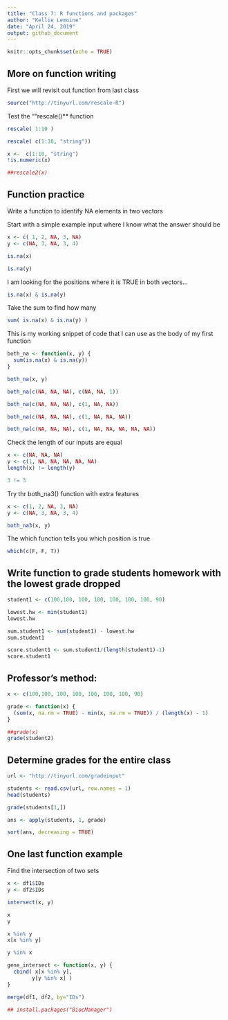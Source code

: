 ```yaml
---
title: "Class 7: R functions and packages"
author: "Kellie Lemoine"
date: "April 24, 2019"
output: github_document
---
```


```r
knitr::opts_chunk$set(echo = TRUE)
```

## More on function writing

First we will revisit out function from last class

```r
source("http://tinyurl.com/rescale-R") 
```

Test the ""rescale()** function

```r
rescale( 1:10 )
```

```r
rescale( c(1:10, "string"))
```

```r
x <-  c(1:10, "string")
!is.numeric(x)
```

```r
##rescale2(x)
```

## Function practice

Write a function to identify NA elements in two vectors

Start with a simple example input where I know what the answer should be

```r
x <- c( 1, 2, NA, 3, NA)
y <- c(NA, 3, NA, 3, 4)
```

```r
is.na(x)
```

```r
is.na(y)
```

I am looking for the positions where it is TRUE in both vectors...

```r
is.na(x) & is.na(y)
```

Take the sum to find how many

```r
sum( is.na(x) & is.na(y) )
```

This is my working snippet of code that I can use as the body of my first function

```r
both_na <- function(x, y) {
  sum(is.na(x) & is.na(y))
}
```

```r
both_na(x, y)
```

```r
both_na(c(NA, NA, NA), c(NA, NA, 1))
```

```r
both_na(c(NA, NA, NA), c(1, NA, NA))
```

```r
both_na(c(NA, NA, NA), c(1, NA, NA, NA))
```

```r
both_na(c(NA, NA, NA), c(1, NA, NA, NA, NA, NA))
```

Check the length of our inputs are equal

```r
x <- c(NA, NA, NA)
y <- c(1, NA, NA, NA, NA, NA)
length(x) != length(y)
```

```r
3 != 3
```

Try thr both_na3() function with extra features

```r
x <- c(1, 2, NA, 3, NA)
y <- c(NA, 3, NA, 3, 4)

both_na3(x, y)
```

The which function tells you which position is true

```r
which(c(F, F, T))
```

## Write function to grade students homework with the lowest grade dropped

```r
student1 <- c(100,100, 100, 100, 100, 100, 100, 90)
```

```r
lowest.hw <- min(student1)
lowest.hw
```

```r
sum.student1 <- sum(student1) - lowest.hw
sum.student1
```

```r
score.student1 <- sum.student1/(length(student1)-1)
score.student1
```


## Professor's method:

```r
x <- c(100,100, 100, 100, 100, 100, 100, 90)

grade <- function(x) {
  (sum(x, na.rm = TRUE) - min(x, na.rm = TRUE)) / (length(x) - 1)
}
```

```r
##grade(x)
grade(student2)
```

## Determine grades for the entire class

```r
url <- "http://tinyurl.com/gradeinput"

students <- read.csv(url, row.names = 1)
head(students)
```

```r
grade(students[1,])
```

```r
ans <- apply(students, 1, grade)
```

```r
sort(ans, decreasing = TRUE)
```

## One last function example

Find the intersection of two sets

```r
x <- df1$IDs
y <- df2$IDs

intersect(x, y)
```

```r
x
y

x %in% y
x[x %in% y]
```

```r
y %in% x
```

```r
gene_intersect <- function(x, y) {
  cbind( x[x %in% y],
        y[y %in% x] )
}
```

```r
merge(df1, df2, by="IDs")
```

```r
## install.packages("BiocManager")
```



















